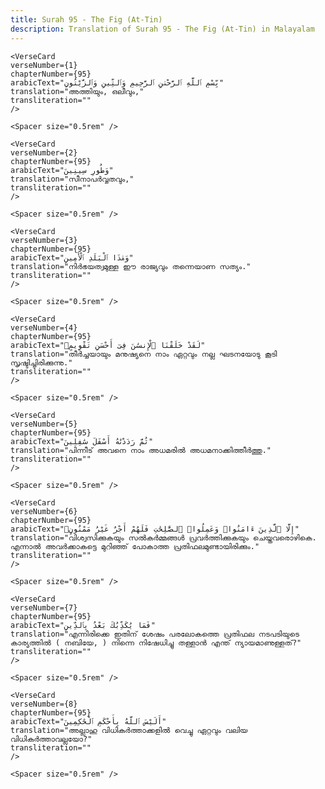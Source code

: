 ```yaml
---
title: Surah 95 - The Fig (At-Tin)  
description: Translation of Surah 95 - The Fig (At-Tin) in Malayalam
---
```







    <VerseCard 
    verseNumber={1}
    chapterNumber={95}
    arabicText="بِّسْمِ ٱللَّهِ ٱلرَّحْمَٰنِ ٱلرَّحِيمِ وَٱلتِّينِ وَٱلزَّيْتُونِ"
    translation="അത്തിയും, ഒലീവും,"
    transliteration=""
    />

    <Spacer size="0.5rem" />
                
    <VerseCard 
    verseNumber={2}
    chapterNumber={95}
    arabicText="وَطُورِ سِينِينَ"
    translation="സീനാപര്‍വ്വതവും,"
    transliteration=""
    />

    <Spacer size="0.5rem" />
                
    <VerseCard 
    verseNumber={3}
    chapterNumber={95}
    arabicText="وَهَٰذَا ٱلْبَلَدِ ٱلْأَمِينِ"
    translation="നിര്‍ഭയത്വമുള്ള ഈ രാജ്യവും തന്നെയാണ സത്യം."
    transliteration=""
    />

    <Spacer size="0.5rem" />
                
    <VerseCard 
    verseNumber={4}
    chapterNumber={95}
    arabicText="لَقَدْ خَلَقْنَا ٱلْإِنسَٰنَ فِىٓ أَحْسَنِ تَقْوِيمٍۢ"
    translation="തീര്‍ച്ചയായും മനുഷ്യനെ നാം ഏറ്റവും നല്ല ഘടനയോടു കൂടി സൃഷ്ടിച്ചിരിക്കുന്നു."
    transliteration=""
    />

    <Spacer size="0.5rem" />
                
    <VerseCard 
    verseNumber={5}
    chapterNumber={95}
    arabicText="ثُمَّ رَدَدْنَٰهُ أَسْفَلَ سَٰفِلِينَ"
    translation="പിന്നീട്‌ അവനെ നാം അധമരില്‍ അധമനാക്കിത്തീര്‍ത്തു."
    transliteration=""
    />

    <Spacer size="0.5rem" />
                
    <VerseCard 
    verseNumber={6}
    chapterNumber={95}
    arabicText="إِلَّا ٱلَّذِينَ ءَامَنُوا۟ وَعَمِلُوا۟ ٱلصَّٰلِحَٰتِ فَلَهُمْ أَجْرٌ غَيْرُ مَمْنُونٍۢ"
    translation="വിശ്വസിക്കുകയും സല്‍കര്‍മ്മങ്ങള്‍ പ്രവര്‍ത്തിക്കുകയും ചെയ്തവരൊഴികെ. എന്നാല്‍ അവര്‍ക്കാകട്ടെ മുറിഞ്ഞ്‌ പോകാത്ത പ്രതിഫലമുണ്ടായിരിക്കും."
    transliteration=""
    />

    <Spacer size="0.5rem" />
                
    <VerseCard 
    verseNumber={7}
    chapterNumber={95}
    arabicText="فَمَا يُكَذِّبُكَ بَعْدُ بِٱلدِّينِ"
    translation="എന്നിരിക്കെ ഇതിന്‌ ശേഷം പരലോകത്തെ പ്രതിഫല നടപടിയുടെ കാര്യത്തില്‍ ( നബിയേ, ) നിന്നെ നിഷേധിച്ചു തള്ളാന്‍ എന്ത്‌ ന്യായമാണുള്ളത്‌?"
    transliteration=""
    />

    <Spacer size="0.5rem" />
                
    <VerseCard 
    verseNumber={8}
    chapterNumber={95}
    arabicText="أَلَيْسَ ٱللَّهُ بِأَحْكَمِ ٱلْحَٰكِمِينَ"
    translation="അല്ലാഹു വിധികര്‍ത്താക്കളില്‍ വെച്ചു ഏറ്റവും വലിയ വിധികര്‍ത്താവല്ലയോ?"
    transliteration=""
    />

    <Spacer size="0.5rem" />
                